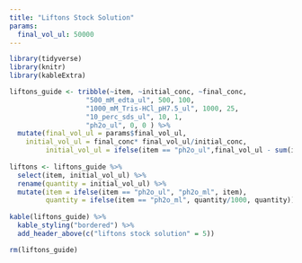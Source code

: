 ```yaml
---
title: "Liftons Stock Solution"
params:
  final_vol_ul: 50000
---
```

```r
library(tidyverse)
library(knitr)
library(kableExtra)
```

```r
liftons_guide <- tribble(~item, ~initial_conc, ~final_conc, 
                   "500_mM_edta_ul", 500, 100,
                   "1000_mM_Tris-HCl_pH7.5_ul", 1000, 25,
                   "10_perc_sds_ul", 10, 1,
                   "ph2o_ul", 0, 0 ) %>% 
  mutate(final_vol_ul = params$final_vol_ul,
    initial_vol_ul = final_conc* final_vol_ul/initial_conc,
         initial_vol_ul = ifelse(item == "ph2o_ul",final_vol_ul - sum(initial_vol_ul, na.rm = T), initial_vol_ul))
 
liftons <- liftons_guide %>% 
  select(item, initial_vol_ul) %>% 
  rename(quantity = initial_vol_ul) %>% 
  mutate(item = ifelse(item == "ph2o_ul", "ph2o_ml", item), 
         quantity = ifelse(item == "ph2o_ml", quantity/1000, quantity))
         
kable(liftons_guide) %>%
  kable_styling("bordered") %>%
  add_header_above(c("liftons stock solution" = 5))
```


```r
rm(liftons_guide)
```
